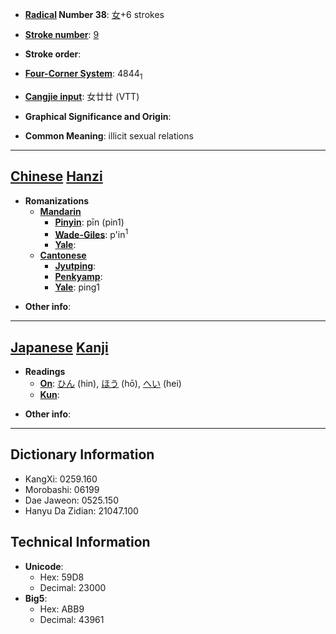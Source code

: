 * '''[[Wiktionary:Chinese radical index| Radical]] Number 38''': [[Wiktionary:Chinese radical index 女|女]]+6 strokes

* '''[[Wiktionary:Chinese total strokes index|Stroke number]]''': [[Wiktionary:Chinese total strokes index 9|9]]

* '''Stroke order''': 

* '''[[Wiktionary:Chinese four corner index|Four-Corner System]]''': 4844<sub>1</sub>

* '''[[Wiktionary:Chinese Cangjie index|Cangjie input]]''': 女廿廿 (VTT)

* '''Graphical Significance and Origin''': 

* '''Common Meaning''': illicit sexual relations

----

== [[Chinese]] [[Hanzi]] ==

* '''Romanizations'''
** '''[[Mandarin]]'''
*** '''[[Pinyin]]''': pīn (pin1)
*** '''[[Wade-Giles]]''': p'in<sup>1</sup>
*** '''[[Yale]]''': 
** '''[[Cantonese]]'''
*** '''[[Jyutping]]''':
*** '''[[Penkyamp]]''': 
*** '''[[Yale]]''': ping1

* '''Other info''': 

----

== [[Japanese]] [[Kanji]] ==

* '''Readings'''
** '''[[On]]''': [[ひん]] (hin), [[ほう]] (hō), [[へい]] (hei)
** '''[[Kun]]''': 

* '''Other info''':  

----

== Dictionary Information ==

* KangXi: 0259.160
* Morobashi: 06199
* Dae Jaweon: 0525.150
* Hanyu Da Zidian: 21047.100

== Technical Information ==

* '''Unicode''':
** Hex: 59D8
** Decimal: 23000
* '''Big5''':
** Hex: ABB9
** Decimal: 43961